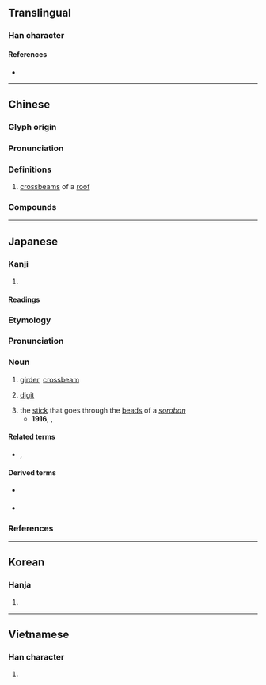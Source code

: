{{also|航}}
{{character info/new}}
==Translingual==

===Han character===
{{Han char|rn=75|rad=木|as=06|sn=10|four=41921|canj=DHON|ids=⿰木行}}

====References====
* {{Han ref|kx=0525.010|dkj=14754|dj=0913.060|hdz=21201.090|uh=6841|ud=26689|bh=AEEC|bd=44780}}

----

==Chinese==
{{zh-forms}}

===Glyph origin===
{{Han etym}}

===Pronunciation===
{{zh-pron
|m=héng,háng
|c=haang4,hang4,hong4,hong6
|mc=y
|oc=y
|ma=
|cat=n
}}

===Definitions===
{{zh-hanzi}}

# [[crossbeam]]s of a [[roof]]

===Compounds===
{{zh-der|帆桁|桁架|桁楊|桁端|長桁}}

----

==Japanese==

===Kanji===
{{ja-kanji|grade=|rs=木06}}

# {{defn|lang=ja|sort=木06}}

====Readings====
{{ja-readings
|goon=ぎょう, ごう
|kanon=こう
|kun=けた-
}}

===Etymology===
{{wikipedia|lang=ja|桁 (建築)}}
{{ja-kanjitab|けた|yomi=k}}
{{rfe|ja}}

===Pronunciation===
{{ja-pron|けた|acc=0|acc_ref=DJR}}

===Noun===
{{ja-noun|けた}}

# {{lb|ja|construction|sort=けた}} [[girder]], [[crossbeam]] {{rfquote-sense|ja}}
# {{lb|ja|arithmetic|sort=けた}} [[digit]] {{rfgloss|ja}}
#: {{ja-usex|'''桁'''溢れ|'''けた'''あふれ|'''digit''' overflow}}
#: {{ja-usex|二十%進法 で は 八千 で 四 '''桁''' に 達する。|にじっ%しんぽう で は はっせん で よん '''けた''' に たっする。|In the the vigesimal scale, it reaches four '''digits''' at eight thousand.}}
# the [[stick]] that goes through the [[bead]]s of a ''[[soroban]]''
#* '''1916''', {{w2|ja|森鷗外}}, {{w2|ja|pref=『|高瀬舟 (小説)|高瀬舟|suf=』}}
#*: {{ja-usex|[[彼]]と[[我れ]]との[[相違]]は、いわば[[桁違い|十露盤の'''桁'''が違っている]]だけで、喜%助の[[ありがたがる]]二%百%[[文]]に[[相当]]する[[貯蓄]]だに、[[こっち]]はないのである。|^かれ と われ と の そうい は、いわば そろばん の '''けた''' が ちがっている だけ で、^き%すけ の ありがたがる に%ひゃく%-もん に そうとう する ちょちく だ に、こっち は ない の で ある。}}

====Related terms====
* {{sense|girder}} {{ja-r|梁|はり|gloss=[[beam]]}}, {{ja-r|棟|むね|gloss=[[ridge]]}}

====Derived terms====
* {{sense|girder}} {{ja-r|橋桁|はしげた|gloss=[[bridge girder]]}}
* {{sense|digit}} {{ja-r|桁外れ|けたはずれ|gloss=[[incalculable]]}}

===References===
<references />

----

==Korean==

===Hanja===
{{ko-hanja|hangeul=[[항]], [[형]]|eumhun=|rv=hang, hyeong|mr=hang, hyŏng|y=hang, hyeng}}

# {{defn|lang=ko|sort=木06}}

----

==Vietnamese==

===Han character===
{{vi-readings|rs=木06|hanviet=hành}}

# {{defn|lang=vi|sort=木06}}